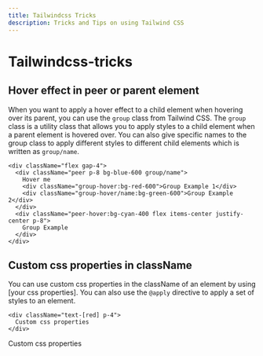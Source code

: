 ```yaml
---
title: Tailwindcss Tricks
description: Tricks and Tips on using Tailwind CSS
---
```


<div className="container">

# Tailwindcss-tricks

## Hover effect in peer or parent element

When you want to apply a hover effect to a child element when hovering over its parent,
you can use the `group` class from Tailwind CSS. The `group` class is a utility class
that allows you to apply styles to a child element when a parent element is hovered over.
You can also give specific names to the group class to apply different styles to different
child elements which is written as `group/name`.

<Spacing>
  <PeerGroupExample />
</Spacing>

```tsx filename="group-peer-hover.tsx" {3} copy
<div className="flex gap-4">
  <div className="peer p-8 bg-blue-600 group/name">
    Hover me
    <div className="group-hover:bg-red-600">Group Example 1</div>
    <div className="group-hover/name:bg-green-600">Group Example 2</div>
  </div>
  <div className="peer-hover:bg-cyan-400 flex items-center justify-center p-8">
    Group Example
  </div>
</div>
```

## Custom css properties in className

You can use custom css properties in the className of an element by using [your css properties].
You can also use the `@apply` directive to apply a set of styles to an element.

```tsx filename="custom-css-properties.tsx" {3} copy
<div className="text-[red] p-4">
  Custom css properties
</div>
```

<div className="text-[red] p-4">
  Custom css properties
</div>

</div>

